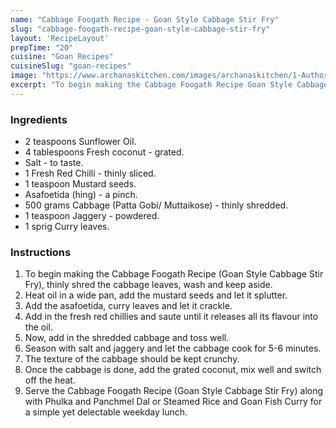 ---
name: "Cabbage Foogath Recipe - Goan Style Cabbage Stir Fry"
slug: "cabbage-foogath-recipe-goan-style-cabbage-stir-fry"
layout: 'RecipeLayout'
prepTime: "20"
cuisine: "Goan Recipes"
cuisineSlug: "goan-recipes"
image: "https://www.archanaskitchen.com/images/archanaskitchen/1-Author/nithya.anantham/Cabbage_Foogath_Recipe_Goan_Style_Cabbage_Stir_Fry.jpg"
excerpt: "To begin making the Cabbage Foogath Recipe Goan Style Cabbage Stir Fry, thinly shred the cabbage leaves, wash and keep aside"
---

### Ingredients

- 2 teaspoons Sunflower Oil.
- 4 tablespoons Fresh coconut - grated.
- Salt - to taste.
- 1 Fresh Red Chilli - thinly sliced.
- 1 teaspoon Mustard seeds.
- Asafoetida (hing) - a pinch.
- 500 grams Cabbage (Patta Gobi/ Muttaikose) - thinly shredded.
- 1 teaspoon Jaggery - powdered.
- 1 sprig Curry leaves.

### Instructions

1. To begin making the Cabbage Foogath Recipe (Goan Style Cabbage Stir Fry), thinly shred the cabbage leaves, wash and keep aside.
1. Heat oil in a wide pan, add the mustard seeds and let it splutter.
1. Add the asafoetida, curry leaves and let it crackle.
1. Add in the fresh red chillies and saute until it releases all its flavour into the oil.
1. Now, add in the shredded cabbage and toss well.
1. Season with salt and jaggery and let the cabbage cook for 5-6 minutes.
1. The texture of the cabbage should be kept crunchy.
1. Once the cabbage is done, add the grated coconut, mix well and switch off the heat.
1. Serve the Cabbage Foogath Recipe (Goan Style Cabbage Stir Fry) along with Phulka and Panchmel Dal or Steamed Rice and Goan Fish Curry for a simple yet delectable weekday lunch.
